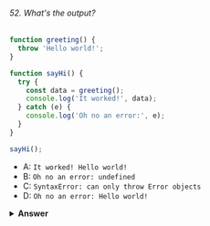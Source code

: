 ###### 52. What's the output?

```javascript
function greeting() {
  throw 'Hello world!';
}

function sayHi() {
  try {
    const data = greeting();
    console.log('It worked!', data);
  } catch (e) {
    console.log('Oh no an error:', e);
  }
}

sayHi();
```

- A: `It worked! Hello world!`
- B: `Oh no an error: undefined`
- C: `SyntaxError: can only throw Error objects`
- D: `Oh no an error: Hello world!`

<details>
<summary>
<b>Answer</b>
</summary>

#### Answer: D

With the `throw` statement, we can create custom errors. With this statement, you can throw exceptions. An exception can be a <b>string</b>, a <b>number</b>, a <b>boolean</b> or an <b>object</b>. In this case, our exception is the string `'Hello world!'`.

With the `catch` statement, we can specify what to do if an exception is thrown in the `try` block. An exception is thrown: the string `'Hello world!'`. `e` is now equal to that string, which we log. This results in `'Oh an error: Hello world!'`.

</details>
